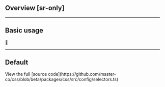 ## Overview [sr-only]
<Overview />

---

## Basic usage
🚧

---

## Default
<Default />
View the full [source code](https://github.com/master-co/css/blob/beta/packages/css/src/config/selectors.ts)
